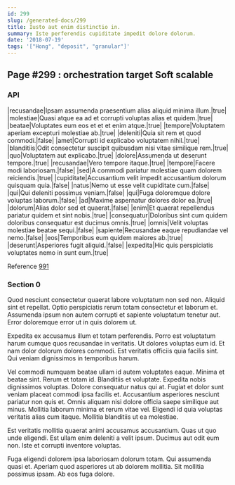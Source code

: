 ```yaml
---
id: 299
slug: /generated-docs/299
title: Iusto aut enim distinctio in.
summary: Iste perferendis cupiditate impedit dolore dolorum.
date: '2018-07-19'
tags: '["Hong", "deposit", "granular"]'
---
```

<Partial />

## Page #299 : orchestration target Soft scalable
### API

|recusandae|Ipsam assumenda praesentium alias aliquid minima illum.|true|
|molestiae|Quasi atque ea ad et corrupti voluptas alias et quidem.|true|
|beatae|Voluptates eum eos et et et enim atque.|true|
|tempore|Voluptatem aperiam excepturi molestiae ab.|true|
|deleniti|Quia sit rem et quod commodi.|false|
|amet|Corrupti id explicabo voluptatem nihil.|true|
|blanditiis|Odit consectetur suscipit quibusdam nisi vitae similique rem.|true|
|quo|Voluptatem aut explicabo.|true|
|dolore|Assumenda ut deserunt tempore.|true|
|recusandae|Vero tempore itaque.|true|
|tempore|Facere modi laboriosam.|false|
|sed|A commodi pariatur molestiae quam dolorem reiciendis.|true|
|cupiditate|Accusantium velit impedit accusantium dolorum quisquam quia.|false|
|natus|Nemo ut esse velit cupiditate cum.|false|
|qui|Qui deleniti possimus veniam.|false|
|qui|Fuga doloremque dolore voluptas laborum.|false|
|ad|Maxime aspernatur dolores dolor ea.|true|
|dolorum|Alias dolor sed et quaerat.|false|
|enim|Et quaerat repellendus pariatur quidem et sint nobis.|true|
|consequatur|Doloribus sint cum quidem doloribus consequatur est ducimus omnis.|true|
|omnis|Velit voluptas molestiae beatae sequi.|false|
|sapiente|Recusandae eaque repudiandae vel nemo.|false|
|eos|Temporibus eum quidem maiores ab.|true|
|deserunt|Asperiores fugit aliquid.|false|
|expedita|Hic quis perspiciatis voluptates nemo in sunt eum.|true|

Reference [991](/generated-docs/991)


### Section 0
Quod nesciunt consectetur quaerat labore voluptatum non sed non. Aliquid sint et repellat. Optio perspiciatis rerum totam consectetur et laborum et. Assumenda ipsum non autem corrupti et sapiente voluptatum tenetur aut. Error doloremque error ut in quis dolorem ut.
 Expedita ex accusamus illum et totam perferendis. Porro est voluptatum harum cumque quos recusandae in veritatis. Ut dolores voluptas eum id. Et nam dolor dolorum dolores commodi. Est veritatis officiis quia facilis sint. Qui veniam dignissimos in temporibus harum.
 Vel commodi numquam beatae ullam id autem voluptates eaque. Minima et beatae sint. Rerum et totam id. Blanditiis et voluptate. Expedita nobis dignissimos voluptas. Dolore consequatur natus qui at.
Fugiat et dolor sunt veniam placeat commodi ipsa facilis et. Accusantium asperiores nesciunt pariatur non quis et. Omnis aliquam nisi dolore officia saepe similique aut minus. Mollitia laborum minima et rerum vitae vel. Eligendi id quia voluptas veritatis alias cum itaque. Mollitia blanditiis ut ea molestiae.
 Est veritatis mollitia quaerat animi accusamus accusantium. Quas ut quo unde eligendi. Est ullam enim deleniti a velit ipsum. Ducimus aut odit eum non. Iste et corrupti inventore voluptas.
 Fuga eligendi dolorem ipsa laboriosam dolorum totam. Qui assumenda quasi et. Aperiam quod asperiores ut ab dolorem mollitia. Sit mollitia possimus ipsam. Ab eos fuga dolore.
